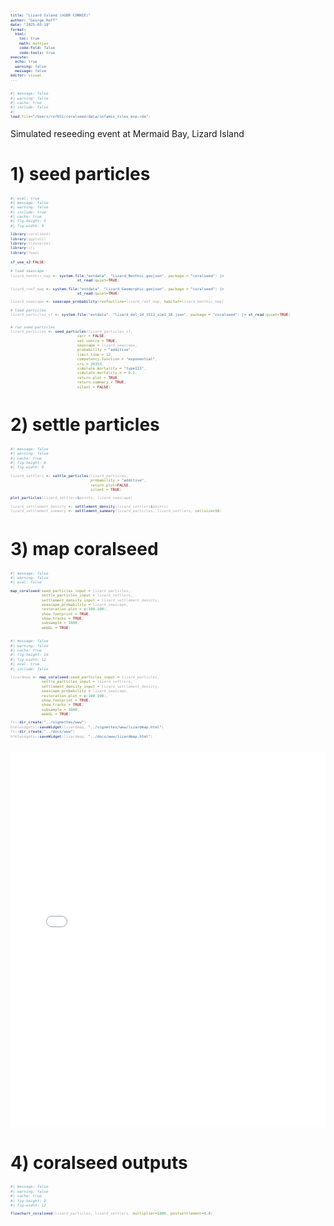 ```yaml
---
title: "Lizard Island (nGBR CONNIE)"
author: "George Roff"
date: "2025-03-18"
format:
  html:
    toc: true
    math: mathjax
    code-fold: false
    code-tools: true
execute:
  echo: true
  warning: false
  message: false
editor: visual
---
```


```r
#| message: false
#| warning: false
#| cache: true
#| include: false
#| 
load(file="/Users/rof011/coralseed/data/infamis_tiles_exp.rda")

```

::: cell
```{=html}
<style>
  code, pre {
    font-size: 65%;
    color:darkgrey;
  }
</style>
```
:::

Simulated reseeding event at Mermaid Bay, Lizard Island

# 1) seed particles

```r
#| eval: true
#| message: false
#| warning: false
#| include: true
#| cache: true
#| fig-height: 5
#| fig-width: 9

library(coralseed)
library(ggplot2)
library(tidyverse)
library(sf)
library(tmap)
  
sf_use_s2(FALSE)
  
# load seascape  
lizard_benthic_map <- system.file("extdata", "Lizard_Benthic.geojson", package = "coralseed") |>
                              st_read(quiet=TRUE)

lizard_reef_map <- system.file("extdata", "Lizard_Geomorphic.geojson", package = "coralseed") |>
                              st_read(quiet=TRUE)

lizard_seascape <- seascape_probability(reefoutline=lizard_reef_map, habitat=lizard_benthic_map)

# load particles
lizard_particles_sf <- system.file("extdata", "lizard_del_14_1512_sim1_10.json", package = "coralseed") |> st_read(quiet=TRUE)


# run seed particles
lizard_particles <- seed_particles(lizard_particles_sf,
                              zarr = FALSE,
                              set.centre = TRUE,
                              seascape = lizard_seascape,
                              probability = "additive",
                              limit.time = 12,
                              competency.function = "exponential",
                              crs = 20353,
                              simulate.mortality = "typeIII",
                              simulate.mortality.n = 0.1,
                              return.plot = TRUE,
                              return.summary = TRUE,
                              silent = FALSE)

```



# 2) settle particles

```r
#| message: false
#| warning: false
#| cache: true
#| fig-height: 8
#| fig-width: 9

lizard_settlers <- settle_particles(lizard_particles,
                                    probability = "additive",
                                    return.plot=FALSE,
                                    silent = TRUE)

plot_particles(lizard_settlers$points, lizard_seascape)

lizard_settlement_density <- settlement_density(lizard_settlers$points)
lizard_settlement_summary <- settlement_summary(lizard_particles, lizard_settlers, cellsize=50)

```

# 3) map coralseed

```r
#| message: false
#| warning: false
#| eval: false

map_coralseed(seed_particles_input = lizard_particles,
              settle_particles_input = lizard_settlers,
              settlement_density_input = lizard_settlement_density,
              seascape_probability = lizard_seascape,
              restoration.plot = c(100,100),
              show.footprint = TRUE,
              show.tracks = TRUE,
              subsample = 1000,
              webGL = TRUE)


```

```r
#| message: false
#| warning: false
#| cache: true
#| fig-height: 10
#| fig-width: 12
#| eval: true
#| include: false

lizardmap <- map_coralseed(seed_particles_input = lizard_particles,
              settle_particles_input = lizard_settlers,
              settlement_density_input = lizard_settlement_density,
              seascape_probability = lizard_seascape,
              restoration.plot = c(100,100),
              show.footprint = TRUE,
              show.tracks = TRUE,
              subsample = 1000,
              webGL = TRUE)

fs::dir_create("../vignettes/www")
htmlwidgets::saveWidget(lizardmap, "../vignettes/www/lizardmap.html")
fs::dir_create("../docs/www")
htmlwidgets::saveWidget(lizardmap, "../docs/www/lizardmap.html")
 


```

<iframe src="www/lizardmap.html" width="100%" height="600" style="border:none;"></iframe>

# 4) coralseed outputs

```r
#| message: false
#| warning: false
#| cache: true
#| fig-height: 9
#| fig-width: 12

flowchart_coralseed(lizard_particles, lizard_settlers, multiplier=1000, postsettlement=0.8)


```
